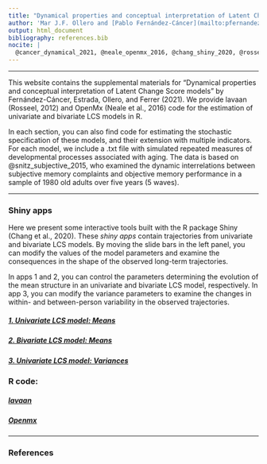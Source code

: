 ---
title: "Dynamical properties and conceptual interpretation of Latent Change Score models"
author: 'Mar J.F. Ollero and [Pablo Fernández-Cáncer](mailto:pfernandezcancer@gmail.com) - Autonomous University of Madrid, Spain.'
output: html_document
bibliography: references.bib
nocite: |
  @cancer_dynamical_2021, @neale_openmx_2016, @chang_shiny_2020, @rosseel_lavaan_2012
---

---

This website contains the supplemental materials for “Dynamical properties and conceptual interpretation of Latent Change Score models” by Fernández-Cáncer, Estrada, Ollero, and Ferrer (2021). We provide lavaan (Rosseel, 2012) and OpenMx (Neale et al., 2016) code for the estimation of univariate and bivariate LCS models in R.

In each section, you can also find code for estimating the stochastic specification of these models, and their extension with multiple indicators. For each model, we include a .txt file with simulated repeated measures of developmental processes associated with aging. The data is based on @snitz_subjective_2015, who examined the dynamic interrelations between subjective memory complaints and objective memory performance in a sample of 1980 old adults over five years (5 waves).

---

### Shiny apps
Here we present some interactive tools built with the R package Shiny (Chang et al., 2020). These <em>shiny apps</em> contain trajectories from univariate and bivariate LCS models. By moving the slide bars in the left panel, you can modify the values of the model parameters and examine the consequences in the shape of the observed long-term trajectories.

In apps 1 and 2, you can control the parameters determining the evolution of the mean structure in an univariate and bivariate LCS model, respectively. In app 3, you can modify the variance parameters to examine the changes in within- and between-person variability in the observed trajectories.


##### [1. Univariate LCS model: Means](https://marjfollero.shinyapps.io/LCS-means/)
##### [2. Bivariate LCS model: Means](https://marjfollero.shinyapps.io/BLCS_means/) 
##### [3. Univariate LCS model: Variances](https://marjfollero.shinyapps.io/LCS_variances/)  


### R code:

##### [lavaan](https://marjfollero.github.io/LCSmodels/docs/lavaan.html)

##### [Openmx](https://marjfollero.github.io/LCSmodels/docs/openmx.html)

---

### References

